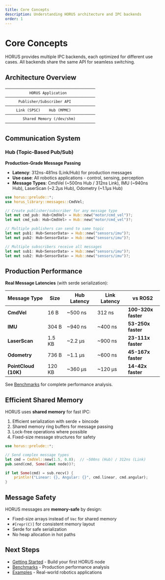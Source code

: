 ```yaml
---
title: Core Concepts
description: Understanding HORUS architecture and IPC backends
order: 1
---
```


# Core Concepts

HORUS provides multiple IPC backends, each optimized for different use cases. All backends share the same API for seamless switching.

## Architecture Overview

```
─────────────────────────────────────────
           HORUS Application             
─────────────────────────────────────────
      Publisher/Subscriber API           
─────────────────────────────────────────
     Link (SPSC)    Hub (MPMC)          
─────────────────────────────────────────
        Shared Memory (/dev/shm)         
─────────────────────────────────────────
```

## Communication System

### Hub (Topic-Based Pub/Sub)

**Production-Grade Message Passing**

- **Latency**: 312ns-481ns (Link/Hub) for production messages
- **Use case**: All robotics applications - control, sensing, perception
- **Message Types**: CmdVel (~500ns Hub / 312ns Link), IMU (~940ns Hub), LaserScan (~2.2µs Hub), Odometry (~1.1µs Hub)

```rust
use horus::prelude::*;
use horus_library::messages::CmdVel;

// Create publisher/subscriber for any message type
let mut cmd_pub: Hub<CmdVel> = Hub::new("motor/cmd_vel")?;
let mut cmd_sub: Hub<CmdVel> = Hub::new("motor/cmd_vel")?;

// Multiple publishers can send to same topic
let mut pub1: Hub<SensorData> = Hub::new("sensors/imu")?;
let mut pub2: Hub<SensorData> = Hub::new("sensors/imu")?;

// Multiple subscribers receive all messages
let mut sub1: Hub<SensorData> = Hub::new("sensors/imu")?;
let mut sub2: Hub<SensorData> = Hub::new("sensors/imu")?;
```

## Production Performance

**Real Message Latencies** (with serde serialization):

| Message Type | Size | Hub Latency | Link Latency | vs ROS2 |
|--------------|------|-------------|--------------|---------|
| **CmdVel** | 16 B | ~500 ns | 312 ns | **100-320x faster** |
| **IMU** | 304 B | ~940 ns | ~400 ns | **53-250x faster** |
| **LaserScan** | 1.5 KB | ~2.2 µs | ~900 ns | **23-111x faster** |
| **Odometry** | 736 B | ~1.1 µs | ~600 ns | **45-167x faster** |
| **PointCloud (10K)** | 120 KB | ~360 µs | ~120 µs | **14-42x faster** |

See [Benchmarks](/benchmarks) for complete performance analysis.

## Efficient Shared Memory

HORUS uses **shared memory** for fast IPC:

1. Efficient serialization with serde + bincode
2. Shared memory ring buffers for message passing
3. Lock-free operations where possible
4. Fixed-size message structures for safety

```rust
use horus::prelude::*;

// Send complex message types
let cmd = CmdVel::new(1.5, 0.8);  // ~500ns (Hub) / 312ns (Link)
pub.send(cmd, Some(&mut node))?;

if let Some(cmd) = sub.recv() {
    println!("Linear: {}, Angular: {}", cmd.linear, cmd.angular);
}
```

## Message Safety

HORUS messages are **memory-safe** by design:

- Fixed-size arrays instead of `Vec` for shared memory
- `#[repr(C)]` for consistent memory layout
- Serde for safe serialization
- No heap allocation in hot paths

## Next Steps

- [Getting Started](/getting-started) - Build your first HORUS node
- [Benchmarks](/benchmarks) - Production performance analysis
- [Examples](/examples) - Real-world robotics applications
